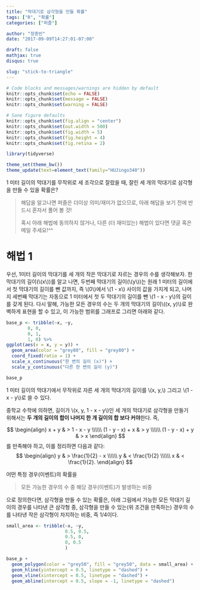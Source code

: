 ```yaml
---
title: "막대기로 삼각형을 만들 확률"
tags: ["R", "확률"]
categories: ["퍼즐"]

author: "정종빈"
date: "2017-09-09T14:27:01-07:00"

draft: false
mathjax: true
disqus: true

slug: "stick-to-triangle"
---
```


```r
# Code blocks and messages/warnings are hidden by default
knitr::opts_chunk$set(echo = FALSE)
knitr::opts_chunk$set(message = FALSE)
knitr::opts_chunk$set(warning = FALSE)

# Sane figure defaults
knitr::opts_chunk$set(fig.align = "center")
knitr::opts_chunk$set(out.width = 500)
knitr::opts_chunk$set(fig.width = 5)
knitr::opts_chunk$set(fig.height = 4)
knitr::opts_chunk$set(fig.retina = 2)

library(tidyverse)

theme_set(theme_bw())
theme_update(text=element_text(family="HUJingo340"))
```

1 미터 길이의 막대기를 무작위로 세 조각으로 잘랐을 때, 잘린 세 개의 막대기로
삼각형을 만들 수 있을 확률은?

<!--more-->

> 해답을 알고나면 퍼즐은 더이상 의미/재미가 없으므로, 아래 해답을 보기 전에 
> 반드시 혼자서 풀어 볼 것!
> 
> 혹시 아래 해법에 동의하지 않거나, 다른 (더 재미있는) 해법이 있다면 댓글 혹은
> 메일 주세요!^^

# 해법 1

우선, 1미터 길이의 막대기를 세 개의 작은 막대기로 자르는 경우의 수를 생각해보자.
한 막대기의 길이(\\(x\\))를 알고 나면, 두번째 막대기의 길이(\\(y\\))는 원래 1
미터의 길이에서 첫 막대기의 길이를 뺀 값까지, 즉 \\(0\\)에서 \\(1 - x\\) 사이의 
값을 가지게 되고, 나머지 세번째 막대기는 자동으로 1 미터에서 첫 두 막대기의 
길이를 뺀 \\(1 - x - y\\)의 길이를 갖게 된다.
다시 말해, 가능한 모든 경우의 수는 두 개의 막대기의 길이\\((x, y)\\)로 완벽하게 
표현을 할 수 있고, 이 가능한 범위를 그래프로 그리면 아래와 같다.

```r
base_p <- tribble(~x, ~y, 
        0, 0,
        0, 1,
        1, 0) %>% 
ggplot(aes(x = x, y = y)) +
  geom_area(color = "grey80", fill = "grey80") +
  coord_fixed(ratio = 1) +
  scale_x_continuous("한 변의 길이 (x)") +
  scale_y_continuous("다른 한 변의 길이 (y)")

base_p
```


1 미터 길이의 막대기에서 무작위로 자른 세 개의 막대기의 길이를  \\(x, y,\\) 
그리고 \\(1 - x - y\\)로 쓸 수 있다.

중학교 수학에 의하면, 길이가 \\(x, y, 1 - x - y\\)인 세 개의 막대기로 삼각형을 
만들기 위해서는 **두 개의 길이의 합이 나머지 한 개 길이의 합 보다 커야**한다. 즉,

$$
\begin{align}
x + y & > 1 - x - y \\\\\\
(1 - y - x) + x & > y \\\\\\
(1 - y - x) + y & > x
\end{align}
$$
를 만족해야 하고, 이를 정리하면 다음과 같다:
$$
\begin{align}
y & > \frac{1}{2} - x \\\\\\
y & < \frac{1}{2} \\\\\\
x & < \frac{1}{2}. 
\end{align}
$$

어떤 특정 경우(이벤트)의 확률을 

> 모든 가능한 경우의 수 중 해당 경우(이벤트)가 발생하는 비중

으로 정의한다면, 삼각형을 만들 수 있는 확률은, 아래 그림에서 가능한 모든 막대기 
길이의 경우를 나타낸 큰 삼각형 중, 삼각형을 만들 수 있는(위 조건을 만족하는) 
경우의 수를 나타낸 작은 삼각형이 차지하는 비중, 즉 1/4이다.

```r
small_area <- tribble(~x, ~y,
                      0.5, 0.5,
                      0.5, 0,
                      0, 0.5
                      )

base_p + 
  geom_polygon(color = "grey50", fill = "grey50", data = small_area) +
  geom_hline(yintercept = 0.5, linetype = "dashed") +
  geom_vline(xintercept = 0.5, linetype = "dashed") +
  geom_abline(intercept = 0.5, slope = -1, linetype = "dashed")
```